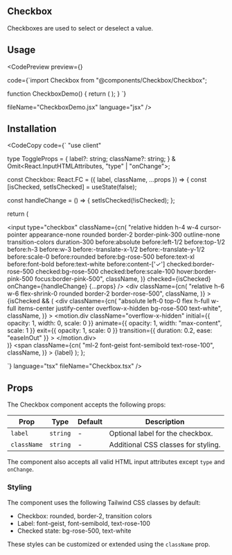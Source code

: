 
## Checkbox

Checkboxes are used to select or deselect a value.

## Usage

<CodePreview preview={<Checkbox label="Label" />}

code={`import Checkbox from "@components/Checkbox/Checkbox";

function CheckboxDemo() {
  return (
    <Checkbox label="Label" />
  );
}
`}

fileName="CheckboxDemo.jsx"
language="jsx" 
/>

## Installation

<CodeCopy
code={`
"use client"

type ToggleProps = {
  label?: string;
  className?: string;
} & Omit<React.InputHTMLAttributes<HTMLInputElement>, "type" | "onChange">;

const Checkbox: React.FC<ToggleProps> = ({ label, className, ...props }) => {
  const [isChecked, setIsChecked] = useState(false);

  const handleChange = () => {
    setIsChecked(!isChecked);
  };

  return (
    <div className="flex items-center">
      <input
        type="checkbox"
        className={cn(
          "relative hidden h-4 w-4 cursor-pointer appearance-none rounded border-2 border-pink-300 outline-none transition-colors duration-300 before:absolute before:left-1/2 before:top-1/2 before:h-3 before:w-3 before:-translate-x-1/2 before:-translate-y-1/2 before:scale-0 before:rounded before:bg-rose-500 before:text-xl before:font-bold before:text-white before:content-['✓'] checked:border-rose-500 checked:bg-rose-500 checked:before:scale-100 hover:border-pink-500 focus:border-pink-500",
          className,
        )}
        checked={isChecked}
        onChange={handleChange}
        {...props}
      />
      <label
        className="flex cursor-pointer items-center"
        onClick={handleChange}
      >
        <div
          className={cn(
            "relative h-6 w-6 flex-shrink-0 rounded border-2 border-rose-500",
            className,
          )}
        >
          <AnimatePresence>
            {isChecked && (
              <div
                className={cn(
                  "absolute left-0 top-0 flex h-full w-full items-center justify-center overflow-x-hidden bg-rose-500 text-white",
                  className,
                )}
              >
                <motion.div
                  className="overflow-x-hidden"
                  initial={{ opacity: 1, width: 0, scale: 0 }}
                  animate={{ opacity: 1, width: "max-content", scale: 1 }}
                  exit={{ opacity: 1, scale: 0 }}
                  transition={{ duration: 0.2, ease: "easeInOut" }}
                >
                  <Check strokeWidth={4} size={16} />
                </motion.div>
              </div>
            )}
          </AnimatePresence>
        </div>
        <span
          className={cn(
            "ml-2 font-geist font-semibold text-rose-100",
            className,
          )}
        >
          {label}
        </span>
      </label>
    </div>
  );
};

`}
language="tsx"
fileName="Checkbox.tsx"
/>

## Props

The Checkbox component accepts the following props:

| Prop | Type | Default | Description |
| ---- | ---- | ------- | ----------- |
| `label` | `string` | - | Optional label for the checkbox. |
| `className` | `string` | - | Additional CSS classes for styling. |

The component also accepts all valid HTML input attributes except `type` and `onChange`.


### Styling

The component uses the following Tailwind CSS classes by default:

- Checkbox: rounded, border-2, transition colors
- Label: font-geist, font-semibold, text-rose-100
- Checked state: bg-rose-500, text-white

These styles can be customized or extended using the `className` prop.